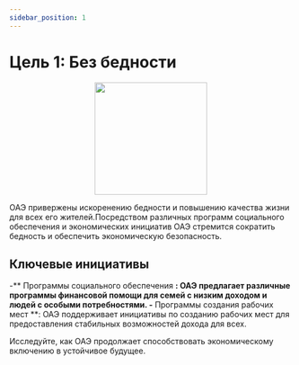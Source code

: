 ```yaml
---
sidebar_position: 1
---
```


# Цель 1: Без бедности

<p align="center"><img src="https://www.un.org/sustainabledevelopment/wp-content/uploads/2019/08/E-Goal-01-1024x1024.png" width="200" height="200"/></p>

ОАЭ привержены искоренению бедности и повышению качества жизни для всех его жителей.Посредством различных программ социального обеспечения и экономических инициатив ОАЭ стремится сократить бедность и обеспечить экономическую безопасность.

## Ключевые инициативы

-** Программы социального обеспечения **: ОАЭ предлагает различные программы финансовой помощи для семей с низким доходом и людей с особыми потребностями.
-** Программы создания рабочих мест **: ОАЭ поддерживает инициативы по созданию рабочих мест для предоставления стабильных возможностей дохода для всех.

Исследуйте, как ОАЭ продолжает способствовать экономическому включению в устойчивое будущее.